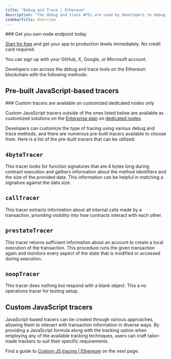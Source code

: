 ```yaml
---
title: "Debug and Trace | Ethereum"
description: "The debug and trace APIs are used by developers to debug and analyze smart contracts and transactions. The debug API allows for code execution simulation, while the trace API traces contract execution and gathers data on various performance metrics."
sidebarTitle: Overview
---
```



<Check>
  ### Get you own node endpoint today

  [Start for free](https://console.chainstack.com/) and get your app to production levels immediately. No credit card required.

  You can sign up with your GitHub, X, Google, or Microsoft account.
</Check>

Developers can access the debug and trace tools on the Ethereum blockchain with the following methods:

<CardGroup cols={2}>
  <Card title="debug_traceBlockByHash" icon="angle-right" iconType="solid" href="/reference/ethereum-traceblockbyhash" horizontal/>
  <Card title="debug_traceBlockByNumber" icon="angle-right" iconType="solid" href="/reference/ethereum-traceblockbynumber" horizontal/>
  <Card title="debug_traceTransaction" icon="angle-right" iconType="solid" href="/reference/ethereum-tracetransaction" horizontal/>
  <Card title="debug_traceCall" icon="angle-right" iconType="solid" href="/reference/ethereum-tracecall" horizontal/>
  <Card title="trace_transaction" icon="angle-right" iconType="solid" href="/reference/ethereum-trace_transaction" horizontal/>
  <Card title="trace_block" icon="angle-right" iconType="solid" href="/reference/ethereum-trace_block" horizontal/>
</CardGroup>

## Pre-built JavaScript-based tracers

<Info>
  ### Custom tracers are available on customized dedicated nodes only

  Custom JavaScript tracers outside of the ones listed below are available as customized solutions on the [Enterprise plan](https://chainstack.com/pricing/) on [dedicated nodes](/docs/dedicated-node).
</Info>

Developers can customize the type of tracing using various debug and trace methods, and there are numerous pre-built tracers available to choose from. Here is a list of the pre-built tracers that can be utilized:

## `4byteTracer`

This tracer looks for function signatures that are 4 bytes long during contract execution and gathers information about the method identifiers and the size of the provided data. This information can be helpful in matching a signature against the data size.

## `callTracer`

This tracer extracts information about all internal calls made by a transaction, providing visibility into how contracts interact with each other.

## `prestateTracer`

This tracer returns sufficient information about an account to create a local execution of the transaction. This procedure runs the given transaction again and monitors every aspect of the state that is modified or accessed during execution.

## `noopTracer`

This tracer does nothing but respond with a blank object. This a no operations tracer for testing setup.

## Custom JavaScript tracers

JavaScript-based tracers can be created through various approaches, allowing them to interact with transaction information in diverse ways. By providing a JavaScript formula along with the tracking option when employing any of the available tracking techniques, users can craft tailor-made trackers to suit their specific requirements.

Find a guide to [Custom JS tracing | Ethereum](/reference/custom-js-tracing-ethereum) on the next page.
